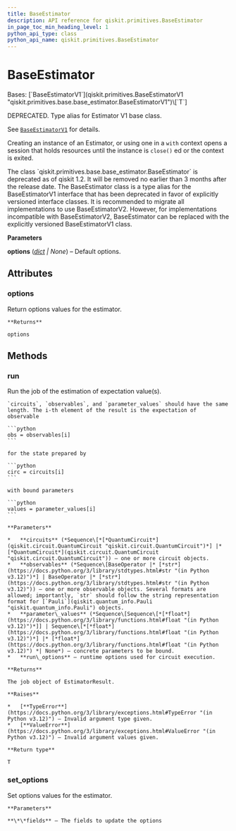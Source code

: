```yaml
---
title: BaseEstimator
description: API reference for qiskit.primitives.BaseEstimator
in_page_toc_min_heading_level: 1
python_api_type: class
python_api_name: qiskit.primitives.BaseEstimator
---
```


# BaseEstimator

<Class id="qiskit.primitives.BaseEstimator" isDedicatedPage={true} github="https://github.com/Qiskit/qiskit/tree/main/qiskit/primitives/base/base_estimator.py#L191-L217" signature="qiskit.primitives.BaseEstimator(*, options=None)" modifiers="class">
  Bases: [`BaseEstimatorV1`](qiskit.primitives.BaseEstimatorV1 "qiskit.primitives.base.base_estimator.BaseEstimatorV1")\[`T`]

  DEPRECATED. Type alias for Estimator V1 base class.

  See [`BaseEstimatorV1`](qiskit.primitives.BaseEstimatorV1 "qiskit.primitives.BaseEstimatorV1") for details.

  Creating an instance of an Estimator, or using one in a `with` context opens a session that holds resources until the instance is `close()` ed or the context is exited.

  <Admonition title="Deprecated since version 1.2" type="danger">
    The class `qiskit.primitives.base.base_estimator.BaseEstimator` is deprecated as of qiskit 1.2. It will be removed no earlier than 3 months after the release date. The BaseEstimator class is a type alias for the BaseEstimatorV1 interface that has been deprecated in favor of explicitly versioned interface classes. It is recommended to migrate all implementations to use BaseEstimatorV2. However, for implementations incompatible with BaseEstimatorV2, BaseEstimator can be replaced with the explicitly versioned BaseEstimatorV1 class.
  </Admonition>

  **Parameters**

  **options** ([*dict*](https://docs.python.org/3/library/stdtypes.html#dict "(in Python v3.12)") *| None*) – Default options.

  ## Attributes

  ### options

  <Attribute id="qiskit.primitives.BaseEstimator.options">
    Return options values for the estimator.

    **Returns**

    options
  </Attribute>

  ## Methods

  ### run

  <Function id="qiskit.primitives.BaseEstimator.run" github="https://github.com/Qiskit/qiskit/tree/main/qiskit/primitives/base/base_estimator.py#L121-L178" signature="run(circuits, observables, parameter_values=None, **run_options)">
    Run the job of the estimation of expectation value(s).

    `circuits`, `observables`, and `parameter_values` should have the same length. The i-th element of the result is the expectation of observable

    ```python
    obs = observables[i]
    ```

    for the state prepared by

    ```python
    circ = circuits[i]
    ```

    with bound parameters

    ```python
    values = parameter_values[i]
    ```

    **Parameters**

    *   **circuits** (*Sequence\[*[*QuantumCircuit*](qiskit.circuit.QuantumCircuit "qiskit.circuit.QuantumCircuit")*] |* [*QuantumCircuit*](qiskit.circuit.QuantumCircuit "qiskit.circuit.QuantumCircuit")) – one or more circuit objects.
    *   **observables** (*Sequence\[BaseOperator |* [*str*](https://docs.python.org/3/library/stdtypes.html#str "(in Python v3.12)")*] | BaseOperator |* [*str*](https://docs.python.org/3/library/stdtypes.html#str "(in Python v3.12)")) – one or more observable objects. Several formats are allowed; importantly, `str` should follow the string representation format for [`Pauli`](qiskit.quantum_info.Pauli "qiskit.quantum_info.Pauli") objects.
    *   **parameter\_values** (*Sequence\[Sequence\[*[*float*](https://docs.python.org/3/library/functions.html#float "(in Python v3.12)")*]] | Sequence\[*[*float*](https://docs.python.org/3/library/functions.html#float "(in Python v3.12)")*] |* [*float*](https://docs.python.org/3/library/functions.html#float "(in Python v3.12)") *| None*) – concrete parameters to be bound.
    *   **run\_options** – runtime options used for circuit execution.

    **Returns**

    The job object of EstimatorResult.

    **Raises**

    *   [**TypeError**](https://docs.python.org/3/library/exceptions.html#TypeError "(in Python v3.12)") – Invalid argument type given.
    *   [**ValueError**](https://docs.python.org/3/library/exceptions.html#ValueError "(in Python v3.12)") – Invalid argument values given.

    **Return type**

    T
  </Function>

  ### set\_options

  <Function id="qiskit.primitives.BaseEstimator.set_options" github="https://github.com/Qiskit/qiskit/tree/main/qiskit/primitives/base/base_primitive.py#L39-L45" signature="set_options(**fields)">
    Set options values for the estimator.

    **Parameters**

    **\*\*fields** – The fields to update the options
  </Function>
</Class>

